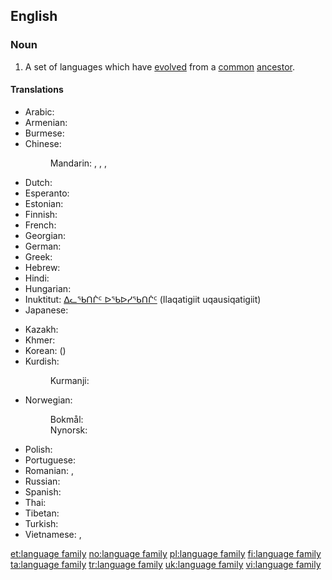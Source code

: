 ==English==
{{wikipedia}}

===Noun===
{{en-noun|language families}}

# {{lb|en|linguistics}} A set of languages which have [[evolved]] from a [[common]] [[ancestor]].

====Translations====
{{trans-top|set of languages}}
* Arabic: {{t-needed|ar}}
* Armenian: {{t+|hy|լեզվաընտանիք|sc=Armn}}
* Burmese: {{t-needed|my}}
* Chinese:
*: Mandarin: {{t+|cmn|語系|sc=Hani}}, {{t+|cmn|语系|tr=yǔxì|sc=Hani}}, {{t+|cmn|語族|sc=Hani}}, {{t+|cmn|语族|tr=yǔzú|sc=Hani}}
* Dutch: {{t+|nl|taalfamilie|c}}
* Esperanto: {{t|eo|lingva familio}}
* Estonian: {{t|et|keelkond}}
* Finnish: {{t+|fi|kielikunta}}
* French: {{t|fr|famille de langues|f}}
* Georgian: {{t-needed|ka}}
* German: {{t+|de|Sprachfamilie|f}}
* Greek: {{t|el|γλωσσική οικογένεια|f}}
* Hebrew: {{t-needed|he}}
* Hindi: {{t|hi|भाषा-परिवार|m|tr=bhāṣā-parivār}}
* Hungarian: {{t+|hu|nyelvcsalád}}
* Inuktitut: [[ᐃᓚᖃᑎᒌᑦ ᐅᖃᐅᓯᖃᑎᒌᑦ]] (Ilaqatigiit uqausiqatigiit)
* Japanese: {{t+|ja|語族|tr=ごぞく, gozoku|sc=Jpan}}
{{trans-mid}}
* Kazakh: {{t|kk|тіл ұясы|tr=Cyrl|sc=Cyrl}}
* Khmer: {{t|km|អំបូរភាសា|sc=Khmr|tr=ɑmboo pʰiesaa}}
* Korean: {{t+|ko|어족|tr=eo-jok|sc=Hang}} ({{t+|ko|語族|sc=Kore}})
* Kurdish:
*: Kurmanji: {{t|kmr|zimanmalbat|f}}
* Norwegian:
*: Bokmål: {{t+|nb|språkfamilie|m}}
*: Nynorsk: {{t|nn|språkfamilie|m}}
* Polish: {{l|pl|rodzina}} {{l|pl|językowy|językowa|g=f}}
* Portuguese: {{t|pt|família linguística|f}}
* Romanian: {{t|ro|familie lingvistică|f}}, {{t|ro|familie de limbi|f}}
* Russian: {{t|ru|языкова́я семья́|f}}
* Spanish: {{t|es|familia lingüística|f}}
* Thai: {{t|th|ตระกูลของภาษา|tr=dtràgoon kŏng paasăa|sc=Thai}}
* Tibetan: {{t-needed|bo}}
* Turkish: {{t+|tr|dil ailesi}}
* Vietnamese: {{t|vi|ngữ hệ}}, {{t|vi|hệ ngôn ngữ}}
{{trans-bottom}}

[[et:language family]]
[[no:language family]]
[[pl:language family]]
[[fi:language family]]
[[ta:language family]]
[[tr:language family]]
[[uk:language family]]
[[vi:language family]]